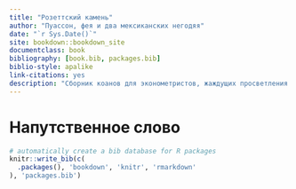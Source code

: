```yaml
--- 
title: "Розеттский камень"
author: "Пуассон, фея и два мексиканских негодяя"
date: "`r Sys.Date()`"
site: bookdown::bookdown_site
documentclass: book
bibliography: [book.bib, packages.bib]
biblio-style: apalike
link-citations: yes
description: "Сборник коанов для эконометристов, жаждущих просветления."
---
```


# Напутственное слово


```r
# automatically create a bib database for R packages
knitr::write_bib(c(
  .packages(), 'bookdown', 'knitr', 'rmarkdown'
), 'packages.bib')
```
